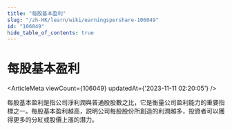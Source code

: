 ```yaml
---
title: "每股基本盈利"
slug: "/zh-HK/learn/wiki/earningspershare-106049"
id: "106049"
hide_table_of_contents: true
---
```



<Breadcrumbs current="每股基本盈利" />

# 每股基本盈利

<ArticleMeta viewCount={106049} updatedAt={'2023-11-11 02:20:05'} />
<div className='border-solid border-b border-t-0 my-4 border-[var(--ifm-color-gray-300)]' />

每股基本盈利是指公司淨利潤與普通股股數之比，它是衡量公司盈利能力的重要指標之一。每股基本盈利越高，説明公司每股股份所創造的利潤越多，投資者可以獲得更多的分紅或股價上漲的潛力。
